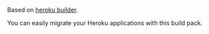 Based on [heroku builder](https://github.com/heroku/builder).

You can easily migrate your Heroku applications with this build pack.
